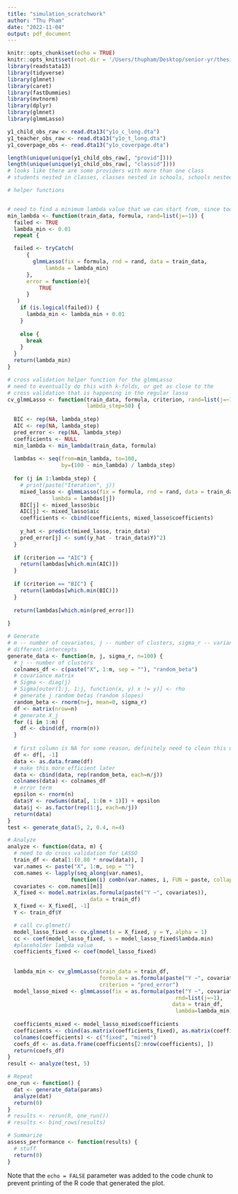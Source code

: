 ```yaml
---
title: "simulation_scratchwork"
author: "Thu Pham"
date: "2022-11-04"
output: pdf_document
---
```


```r
knitr::opts_chunk$set(echo = TRUE)
knitr::opts_knit$set(root.dir = '/Users/thupham/Desktop/senior-yr/thesis/elsah-coptop')
library(readstata13)
library(tidyverse)
library(glmnet)
library(caret)
library(fastDummies)
library(mvtnorm)
library(dplyr)
library(glmnet)
library(glmmLasso)

```

```r
y1_child_obs_raw <- read.dta13("y1o_c_long.dta")
y1_teacher_obs_raw <- read.dta13("y1o_t_long.dta")
y1_coverpage_obs <- read.dta13("y1o_coverpage.dta")
```

```r
length(unique(unique(y1_child_obs_raw[, "provid"])))
length(unique(unique(y1_child_obs_raw[, "classid"])))
# looks like there are some providers with more than one class
# students nested in classes, classes nested in schools, schools nested in zip codes
```


```r
# helper functions


# need to find a minimum lambda value that we can start from, since too small of a lambda value returns a message about the matrix not being invertible
min_lambda <- function(train_data, formula, rand=list(j=~1)) {
  failed <- TRUE
  lambda_min <- 0.01
  repeat {

  failed <- tryCatch(
      {
        glmmLasso(fix = formula, rnd = rand, data = train_data, 
            lambda = lambda_min)
      },
      error = function(e){
          TRUE
      }
   )
    if (is.logical(failed)) {
      lambda_min <- lambda_min + 0.01
    }
    
    else {
      break
    }
  }
  return(lambda_min)
}
```


```r
# cross validation helper function for the glmmLasso
# need to eventually do this with k-folds, or get as close to the 
# cross validation that is happening in the regular lasso
cv_glmmLasso <- function(train_data, formula, criterion, rand=list(j=~1),
                         lambda_step=50) {
  
  BIC <- rep(NA, lambda_step)
  AIC <- rep(NA, lambda_step)
  pred_error <- rep(NA, lambda_step)
  coefficients <- NULL
  min_lambda <- min_lambda(train_data, formula)
  
  lambdas <- seq(from=min_lambda, to=100, 
                 by=(100 - min_lambda) / lambda_step)
  
  for (j in 1:lambda_step) {
    # print(paste("Iteration", j))
    mixed_lasso <- glmmLasso(fix = formula, rnd = rand, data = train_data, 
              lambda = lambdas[j])
    BIC[j] <- mixed_lasso$bic
    AIC[j] <- mixed_lasso$aic
    coefficients <- cbind(coefficients, mixed_lasso$coefficients)
    
    y_hat <- predict(mixed_lasso, train_data)
    pred_error[j] <- sum((y_hat - train_data$Y)^2)
  }
  
  if (criterion == "AIC") {
    return(lambdas[which.min(AIC)])
  }
  
  if (criterion == "BIC") {
    return(lambdas[which.min(BIC)])
  }
  
  return(lambdas[which.min(pred_error)])
  
}
```

```r
# Generate
# m -- number of covariates, j -- number of clusters, sigma_r -- variance of 
# different intercepts
generate_data <- function(m, j, sigma_r, n=100) {
  # j -- number of clusters
  colnames_df <- c(paste("X", 1:m, sep = ""), "random_beta") 
  # covariance matrix
  # Sigma <- diag(j)
  # Sigma[outer(1:j, 1:j, function(x, y) x != y)] <- rho
  # generate j random betas (random slopes)
  random_beta <- rnorm(n=j, mean=0, sigma_r)
  df <- matrix(nrow=n)
  # generate X_j
  for (i in 1:m) {
    df <- cbind(df, rnorm(n))
  }
  
  # first column is NA for some reason, definitely need to clean this up later.
  df <- df[, -1]
  data <- as.data.frame(df)
  # make this more efficient later
  data <- cbind(data, rep(random_beta, each=n/j))
  colnames(data) <- colnames_df
  # error term
  epsilon <- rnorm(n)
  data$Y <- rowSums(data[, 1:(m + 1)]) + epsilon
  data$j <- as.factor(rep(1:j, each=n/j))
  return(data)
}
test <- generate_data(5, 2, 0.4, n=4)
```



```r
# Analyze
analyze <- function(data, m) {
  # need to do cross validation for LASSO
  train_df <- data[1:(0.80 * nrow(data)), ]
  var.names <- paste("X", 1:m, sep = "")
  com.names <- lapply(seq_along(var.names),
                    function(i) combn(var.names, i, FUN = paste, collapse = " + "))
  covariates <- com.names[[m]]
  X_fixed <- model.matrix(as.formula(paste("Y ~", covariates)),
                          data = train_df)
  X_fixed <- X_fixed[, -1]
  Y <- train_df$Y

  # call cv.glmnet()
  model_lasso_fixed <- cv.glmnet(x = X_fixed, y = Y, alpha = 1)
  cc <- coef(model_lasso_fixed, s = model_lasso_fixed$lambda.min)
  #placeholder lambda value
  coefficients_fixed <- coef(model_lasso_fixed)
  
  
  lambda_min <- cv_glmmLasso(train_data = train_df, 
                             formula = as.formula(paste("Y ~", covariates)),
                             criterion = "pred_error")
  model_lasso_mixed <- glmmLasso(fix = as.formula(paste("Y ~", covariates)), 
                                                     rnd=list(j=~1),
                                                    data = train_df,
                                                     lambda=lambda_min)
  
  coefficients_mixed <- model_lasso_mixed$coefficients
  coefficients <- cbind(as.matrix(coefficients_fixed), as.matrix(coefficients_mixed))
  colnames(coefficients) <- c("fixed", "mixed")
  coefs_df <- as.data.frame(coefficients[2:nrow(coefficients), ])
  return(coefs_df)
}
result <- analyze(test, 5)
```


```r
# Repeat
one_run <- function() {
  dat <- generate_data(params)
  analyze(dat)
  return(0)
}
# results <- rerun(R, one_run())
# results <- bind_rows(results)

# Summarize
assess_performance <- function(results) {
  # stuff
  return(0)
}
```


Note that the `echo = FALSE` parameter was added to the code chunk to prevent printing of the R code that generated the plot.
